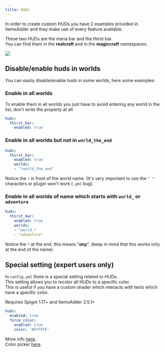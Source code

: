 ```yaml
---
title: HUDs
---
```


In order to create custom HUDs you have 2 examples provided in ItemsAdder and they make use of every feature available.

These two HUDs are the mana bar and the thirst bar.\
You can find them in the **realcraft** and in the **magiccraft** namespaces.

![](</assets/images/image (107).png>)

## Disable/enable huds in worlds

You can easily disable/enable huds in some worlds, here some examples:

### Enable in all worlds

To enable them in all worlds you just have to avoid entering any world in the list, don't write the property at all.

```yaml
huds:
  thirst_bar:
    enabled: true
```

### Enable in all worlds but not in `world_the_end`

```yaml
huds:
  thirst_bar:
    enabled: true
    worlds:
    - "!world_the_end"
```

Notice the `!` in front of the world name. (It's very important to use the `" "` characters or plugin won't work (`.yml` bug).

### Enable in all worlds of name which starts with `world_` or `adventure`

```yaml
huds:
  thirst_bar:
    enabled: true
    worlds:
    - "world_*
    - "adventure*
```

Notice the `*` at the end, this means "_**any**_". (keep in mind that this works only at the end of the name)

## Special setting (expert users only)

In  `config.yml` there is a special setting related to HUDs.\
This setting allows you to recolor all HUDs to a specific color.\
This is useful if you have a custom shader which interacts with texts which have a specific color.


<Warning>
Requires Spigot 1.17+ and ItemsAdder 3.5.1+
</Warning>



```yaml config.yml lines icon="yaml"
huds:
  enabled: true
  force_color:
    enabled: true
    color: '#FFFFFF'
```


More info [here](https://github.com/PluginBugs/Issues-ItemsAdder/issues/2931).\
Color picker [here](https://g.co/kgs/Pvq3jj).
